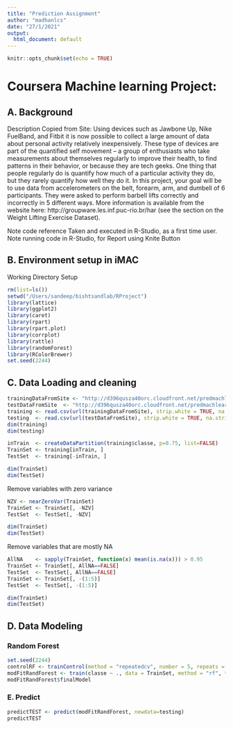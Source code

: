 ```yaml
---
title: "Prediction Assignment"
author: "madhanlcs"
date: "27/1/2021"
output:
  html_document: default
---
```


```r
knitr::opts_chunk$set(echo = TRUE)
```

# Coursera Machine learning Project:
## A. Background
Description Copied from Site: Using devices such as Jawbone Up, Nike FuelBand, and Fitbit it is now possible to collect a large amount of data about personal activity relatively inexpensively. These type of devices are part of the quantified self movement – a group of enthusiasts who take measurements about themselves regularly to improve their health, to find patterns in their behavior, or because they are tech geeks. One thing that people regularly do is quantify how much of a particular activity they do, but they rarely quantify how well they do it. In this project, your goal will be to use data from accelerometers on the belt, forearm, arm, and dumbell of 6 participants. They were asked to perform barbell lifts correctly and incorrectly in 5 different ways. More information is available from the website here: http://groupware.les.inf.puc-rio.br/har (see the section on the Weight Lifting Exercise Dataset). 

Note code reference Taken and executed in R-Studio, as a first time user.
Note running code in R-Studio, for Report using Knite Button

## B. Environment setup in iMAC
Working Directory Setup
```r
rm(list=ls())
setwd("/Users/sandeep/bishtsandlab/RProject")
library(lattice)
library(ggplot2)
library(caret)
library(rpart)
library(rpart.plot)
library(corrplot)
library(rattle)
library(randomForest)
library(RColorBrewer)
set.seed(2244)
```

## C. Data Loading and cleaning

```r
trainingDataFromSite <- "http://d396qusza40orc.cloudfront.net/predmachlearn/pml-training.csv"
testDataFromSite  <- "http://d396qusza40orc.cloudfront.net/predmachlearn/pml-testing.csv"
training <- read.csv(url(trainingDataFromSite), strip.white = TRUE, na.strings = c("NA",""))
testing  <- read.csv(url(testDataFromSite), strip.white = TRUE, na.strings = c("NA",""))
dim(training)
dim(testing)
```


```r

inTrain  <- createDataPartition(training$classe, p=0.75, list=FALSE)
TrainSet <- training[inTrain, ]
TestSet  <- training[-inTrain, ]

dim(TrainSet)
dim(TestSet)
```

Remove variables with zero variance
```r
NZV <- nearZeroVar(TrainSet)
TrainSet <- TrainSet[, -NZV]
TestSet  <- TestSet[, -NZV]

dim(TrainSet)
dim(TestSet)
```

Remove variables that are mostly NA
```r
AllNA    <- sapply(TrainSet, function(x) mean(is.na(x))) > 0.95
TrainSet <- TrainSet[, AllNA==FALSE]
TestSet  <- TestSet[, AllNA==FALSE]
TrainSet <- TrainSet[, -(1:5)]
TestSet  <- TestSet[, -(1:5)]

dim(TrainSet)
dim(TestSet)
```


## D. Data Modeling
### Random Forest
```r
set.seed(2244)
controlRF <- trainControl(method = "repeatedcv", number = 5, repeats = 2)
modFitRandForest <- train(classe ~ ., data = TrainSet, method = "rf", trControl = controlRF, verbose = FALSE)
modFitRandForest$finalModel
```

### E. Predict 
```r
predictTEST <- predict(modFitRandForest, newdata=testing)
predictTEST
```
